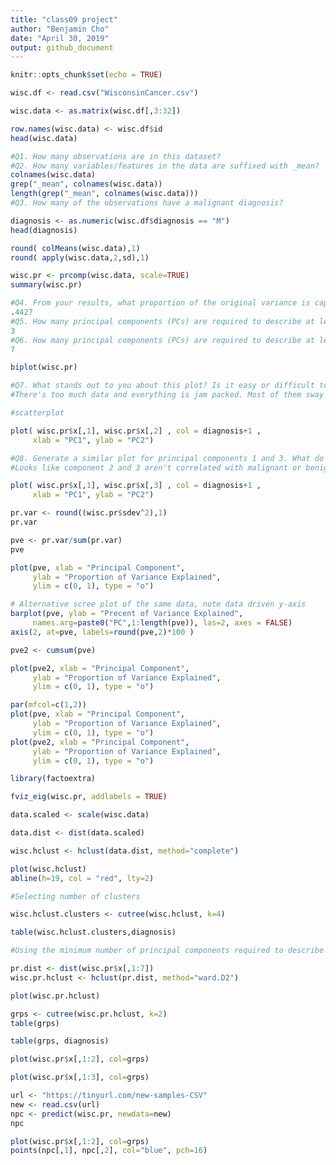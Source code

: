 ```yaml
---
title: "class09 project"
author: "Benjamin Cho"
date: "April 30, 2019"
output: github_document
---
```


```r
knitr::opts_chunk$set(echo = TRUE)
```

```r
wisc.df <- read.csv("WisconsinCancer.csv")

```

```r
wisc.data <- as.matrix(wisc.df[,3:32])
```

```r
row.names(wisc.data) <- wisc.df$id
head(wisc.data)
```

```r
#Q1. How many observations are in this dataset?
#Q2. How many variables/features in the data are suffixed with _mean?
colnames(wisc.data)
grep("_mean", colnames(wisc.data))
length(grep("_mean", colnames(wisc.data)))
#Q3. How many of the observations have a malignant diagnosis?

```


```r
diagnosis <- as.numeric(wisc.df$diagnosis == "M")
head(diagnosis)
```

```r
round( colMeans(wisc.data),1)
round( apply(wisc.data,2,sd),1)
```

```r
wisc.pr <- prcomp(wisc.data, scale=TRUE)
summary(wisc.pr)
```

```r
#Q4. From your results, what proportion of the original variance is captured by the first principal components (PC1)?
.4427
#Q5. How many principal components (PCs) are required to describe at least 70% of the original variance in the data?
3
#Q6. How many principal components (PCs) are required to describe at least 90% of the original variance in the data?
7
```




```r
biplot(wisc.pr)
```

```r
#Q7. What stands out to you about this plot? Is it easy or difficult to understand? Why?
#There's too much data and everything is jam packed. Most of them sway left for PC1

#scatterplot
```



```r
plot( wisc.pr$x[,1], wisc.pr$x[,2] , col = diagnosis+1 , 
     xlab = "PC1", ylab = "PC2")
```

```r
#Q8. Generate a similar plot for principal components 1 and 3. What do you notice about these plots?
#Looks like component 2 and 3 aren't correlated with malignant or benign
```



```r
plot( wisc.pr$x[,1], wisc.pr$x[,3] , col = diagnosis+1 , 
     xlab = "PC1", ylab = "PC2")
```

```r
pr.var <- round((wisc.pr$sdev^2),1)
pr.var
```

```r
pve <- pr.var/sum(pr.var)
pve
```

```r
plot(pve, xlab = "Principal Component", 
     ylab = "Proportion of Variance Explained", 
     ylim = c(0, 1), type = "o")
```


```r
# Alternative scree plot of the same data, note data driven y-axis
barplot(pve, ylab = "Precent of Variance Explained",
     names.arg=paste0("PC",1:length(pve)), las=2, axes = FALSE)
axis(2, at=pve, labels=round(pve,2)*100 )
```

```r
pve2 <- cumsum(pve)
```

```r
plot(pve2, xlab = "Principal Component", 
     ylab = "Proportion of Variance Explained", 
     ylim = c(0, 1), type = "o")
```

```r
par(mfcol=c(1,2))
plot(pve, xlab = "Principal Component", 
     ylab = "Proportion of Variance Explained", 
     ylim = c(0, 1), type = "o")
plot(pve2, xlab = "Principal Component", 
     ylab = "Proportion of Variance Explained", 
     ylim = c(0, 1), type = "o")
```

```r
library(factoextra)
```

```r
fviz_eig(wisc.pr, addlabels = TRUE)
```


```r
data.scaled <- scale(wisc.data)
```

```r
data.dist <- dist(data.scaled)
```

```r
wisc.hclust <- hclust(data.dist, method="complete")
```

```r
plot(wisc.hclust)
abline(h=19, col = "red", lty=2)
```

```r
#Selecting number of clusters
```


```r
wisc.hclust.clusters <- cutree(wisc.hclust, k=4)
```

```r
table(wisc.hclust.clusters,diagnosis)
```

```r
#Using the minimum number of principal components required to describe at least 90% of the variability in the data, create a hierarchical clustering model with the linkage method="ward.D2". We use Ward’s criterion here because it is based on multidimensional variance like principal components analysis. Assign the results to wisc.pr.hclust.
```



```r
pr.dist <- dist(wisc.pr$x[,1:7])
wisc.pr.hclust <- hclust(pr.dist, method="ward.D2")
```


```r
plot(wisc.pr.hclust)
```

```r
grps <- cutree(wisc.pr.hclust, k=2)
table(grps)
```

```r
table(grps, diagnosis)
```

```r
plot(wisc.pr$x[,1:2], col=grps)
```

```r
plot(wisc.pr$x[,1:3], col=grps)
```



```r
url <- "https://tinyurl.com/new-samples-CSV"
new <- read.csv(url)
npc <- predict(wisc.pr, newdata=new)
npc
```

```r
plot(wisc.pr$x[,1:2], col=grps)
points(npc[,1], npc[,2], col="blue", pch=16)
```

